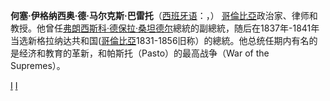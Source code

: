 {{Infobox President
|original_name ={{lang|es|José Ignacio de Márquez Barreto}}
|image =José Ignacio de Márquez.jpg
|caption       =
|order         = 4
|term_start    =1832年3月10日
|term_end      =1832年10月7日
|office    = 哥倫比亞总统
|predecessor  = [[何塞·马里亚·奥万多|何塞·马里亚·奥万多]]
|successor    = [[弗朗西斯科·德保拉·桑坦德尔|弗朗西斯科·德保拉·桑坦德尔]] 
| office2               =[[哥倫比亞|新格拉纳达共和国]]第6任总统
| term_start2          =1837年4月1日
| term_end2            =1841年4月1日
| predecessor2         =[[弗朗西斯科·德保拉·桑坦德尔|弗朗西斯科·德保拉·桑坦德尔]]
| successor2           =[[多明戈·卡伊塞多|多明戈·卡伊塞多]]
|birth_date   = 1880年3月21日
|birth_place  = [[博亚卡省|博亚卡省]][[拉米里基|拉米里基]](Ramiriquí)
| death_date=1880年3月21日
| death_place=[[昆迪纳马卡省|昆迪纳马卡省]][[波哥大|波哥大]]
|vicepresident= 
|spouse       = '''María Antonia del Castillo y Vargas Machuca'''
| religion=[[罗马天主教|罗马天主教]]
|party        =[[哥伦比亚自由党|自由党]]
}}
'''何塞·伊格纳西奥·德·马尔克斯·巴雷托'''（[[西班牙语|西班牙语]]：'''{{lang|es|José Ignacio de Márquez Barreto}}'''，{{bd|1793年|9月9日|1880年|3月21日|catIdx=I}}） [[哥倫比亞|哥倫比亞]]政治家、律师和教授。他曾任[[弗朗西斯科·德保拉·桑坦德尔|弗朗西斯科·德保拉·桑坦德尔]]總統的副總統，随后在1837年-1841年当选新格拉纳达共和国([[哥倫比亞|哥倫比亞]]1831-1856旧称）的總統。他总统任期内有名的是经济和教育的革新，和帕斯托（Pasto）的最高战争（War of the Supremes）。

{{start box}}
{{succession box|[[何塞·马里亚·奥万多|何塞·马里亚·奥万多]]|[[弗朗西斯科·德保拉·桑坦德尔|弗朗西斯科·德保拉·桑坦德尔]]|[[哥倫比亞总统|新格拉纳达共和国总统]]|1832年}} 
{{succession box|[[弗朗西斯科·德保拉·桑坦德尔|弗朗西斯科·德保拉·桑坦德尔]]|[[多明戈·卡伊塞多|多明戈·卡伊塞多]]|[[哥倫比亞总统|新格拉纳达共和国总统]]|1837年-1841年}} 
{{end box}}

{{Authority control}}
[[Category:哥伦比亚总统|I]]
[[Category:博亚卡省人|I]]